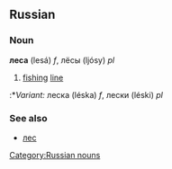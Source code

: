 ==Russian==
===Noun===
'''леса''' (lesá) ''f'', лёсы (ljósy) ''pl''
# [[fishing]] [[line]]
:*''Variant:'' леска (léska) ''f'', лески (léski) ''pl''

===See also===
*[[лес]]

[[Category:Russian nouns]]